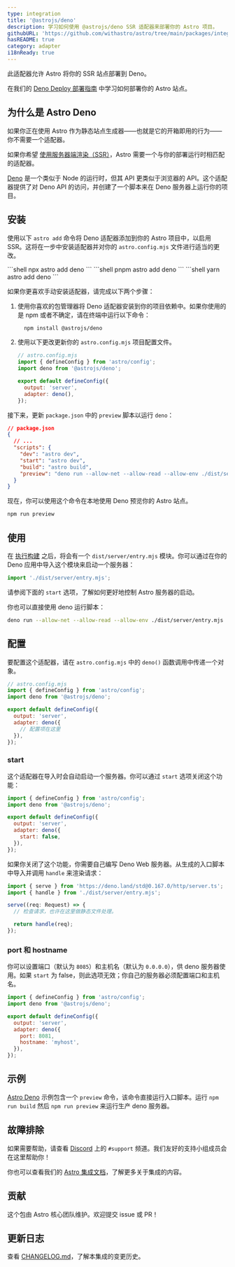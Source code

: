 ```yaml
---
type: integration
title: '@astrojs/deno'
description: 学习如何使用 @astrojs/deno SSR 适配器来部署你的 Astro 项目。
githubURL: 'https://github.com/withastro/astro/tree/main/packages/integrations/deno/'
hasREADME: true
category: adapter
i18nReady: true
---
```



此适配器允许 Astro 将你的 SSR 站点部署到 Deno。

在我们的 [Deno Deploy 部署指南](/zh-cn/guides/deploy/deno/) 中学习如何部署你的 Astro 站点。

## 为什么是 Astro Deno

如果你正在使用 Astro 作为静态站点生成器——也就是它的开箱即用的行为——你不需要一个适配器。

如果你希望 [使用服务器端渲染（SSR）](/zh-cn/guides/server-side-rendering/)，Astro 需要一个与你的部署运行时相匹配的适配器。

[Deno](https://deno.land/) 是一个类似于 Node 的运行时，但其 API 更类似于浏览器的 API。这个适配器提供了对 Deno API 的访问，并创建了一个脚本来在 Deno 服务器上运行你的项目。

## 安装

使用以下 `astro add` 命令将 Deno 适配器添加到你的 Astro 项目中，以启用 SSR。这将在一步中安装适配器并对你的 `astro.config.mjs` 文件进行适当的更改。

<PackageManagerTabs>

<Fragment slot="npm">
```shell
npx astro add deno
```
</Fragment>

<Fragment slot="pnpm">
```shell
pnpm astro add deno  
```
</Fragment>

<Fragment slot="yarn">
```shell
yarn astro add deno
```
</Fragment>
</PackageManagerTabs>

如果你更喜欢手动安装适配器，请完成以下两个步骤：

1.  使用你喜欢的包管理器将 Deno 适配器安装到你的项目依赖中。如果你使用的是 npm 或者不确定，请在终端中运行以下命令：

    ```bash
      npm install @astrojs/deno
    ```

2.  使用以下更改更新你的 `astro.config.mjs` 项目配置文件。

    ```js ins={3,6-7}
    // astro.config.mjs
    import { defineConfig } from 'astro/config';
    import deno from '@astrojs/deno';

    export default defineConfig({
      output: 'server',
      adapter: deno(),
    });
    ```

接下来，更新 `package.json` 中的 `preview` 脚本以运行 `deno`：

```json ins={8}
// package.json
{
  // ...
  "scripts": {
    "dev": "astro dev",
    "start": "astro dev",
    "build": "astro build",
    "preview": "deno run --allow-net --allow-read --allow-env ./dist/server/entry.mjs"
  }
}
```

现在，你可以使用这个命令在本地使用 Deno 预览你的 Astro 站点。
```bash
npm run preview
```

## 使用

在 [执行构建](/zh-cn/guides/deploy/#在本地构建站点) 之后，将会有一个 `dist/server/entry.mjs` 模块。你可以通过在你的 Deno 应用中导入这个模块来启动一个服务器：

```js
import './dist/server/entry.mjs';
```

请参阅下面的 `start` 选项，了解如何更好地控制 Astro 服务器的启动。

你也可以直接使用 deno 运行脚本：

```sh
deno run --allow-net --allow-read --allow-env ./dist/server/entry.mjs
```

## 配置

要配置这个适配器，请在 `astro.config.mjs` 中的 `deno()` 函数调用中传递一个对象。

```js
// astro.config.mjs
import { defineConfig } from 'astro/config';
import deno from '@astrojs/deno';

export default defineConfig({
  output: 'server',
  adapter: deno({
    // 配置项在这里
  }),
});
```

### start

这个适配器在导入时会自动启动一个服务器。你可以通过 `start` 选项关闭这个功能：

```js
import { defineConfig } from 'astro/config';
import deno from '@astrojs/deno';

export default defineConfig({
  output: 'server',
  adapter: deno({
    start: false,
  }),
});
```

如果你关闭了这个功能，你需要自己编写 Deno Web 服务器。从生成的入口脚本中导入并调用 `handle` 来渲染请求：

```ts
import { serve } from 'https://deno.land/std@0.167.0/http/server.ts';
import { handle } from './dist/server/entry.mjs';

serve((req: Request) => {
  // 检查请求，也许在这里做静态文件处理。

  return handle(req);
});
```

### port 和 hostname

你可以设置端口（默认为 `8085`）和主机名（默认为 `0.0.0.0`），供 deno 服务器使用。如果 `start` 为 false，则此选项无效；你自己的服务器必须配置端口和主机名。

```js
import { defineConfig } from 'astro/config';
import deno from '@astrojs/deno';

export default defineConfig({
  output: 'server',
  adapter: deno({
    port: 8081,
    hostname: 'myhost',
  }),
});
```

## 示例

[Astro Deno](https://github.com/withastro/astro/tree/main/examples/deno) 示例包含一个 `preview` 命令，该命令直接运行入口脚本。运行 `npm run build` 然后 `npm run preview` 来运行生产 deno 服务器。

## 故障排除

如果需要帮助，请查看 [Discord](https://astro.build/chat) 上的 `#support` 频道。我们友好的支持小组成员会在这里帮助你！

你也可以查看我们的 [Astro 集成文档][astro-integration]，了解更多关于集成的内容。

## 贡献

这个包由 Astro 核心团队维护。欢迎提交 issue 或 PR！

## 更新日志

查看 [CHANGELOG.md](https://github.com/withastro/astro/tree/main/packages/integrations/deno/CHANGELOG.md)，了解本集成的变更历史。

[astro-integration]: /zh-cn/guides/integrations-guide/
